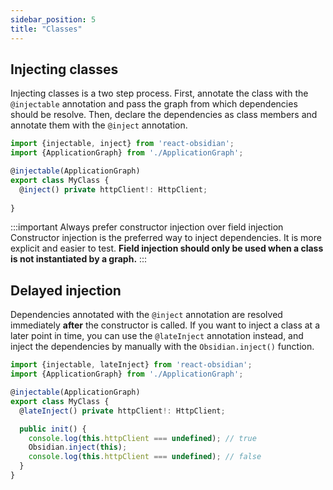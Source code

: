 ```yaml
---
sidebar_position: 5
title: "Classes"
---
```


## Injecting classes
Injecting classes is a two step process. First, annotate the class with the `@injectable` annotation and pass the graph from which dependencies should be resolve. Then, declare the dependencies as class members and annotate them with the `@inject` annotation.

```ts
import {injectable, inject} from 'react-obsidian';
import {ApplicationGraph} from './ApplicationGraph';

@injectable(ApplicationGraph)
export class MyClass {
  @inject() private httpClient!: HttpClient;
  
}
```

:::important Always prefer constructor injection over field injection
Constructor injection is the preferred way to inject dependencies. It is more explicit and easier to test. **Field injection should only be used when a class is not instantiated by a graph.**
:::

## Delayed injection
Dependencies annotated with the `@inject` annotation are resolved immediately **after** the constructor is called. If you want to inject a class at a later point in time, you can use the `@lateInject` annotation instead, and inject the dependencies by manually with the `Obsidian.inject()` function.

```ts
import {injectable, lateInject} from 'react-obsidian';
import {ApplicationGraph} from './ApplicationGraph';

@injectable(ApplicationGraph)
export class MyClass {
  @lateInject() private httpClient!: HttpClient;

  public init() {
    console.log(this.httpClient === undefined); // true
    Obsidian.inject(this);
    console.log(this.httpClient === undefined); // false
  }
}
```
